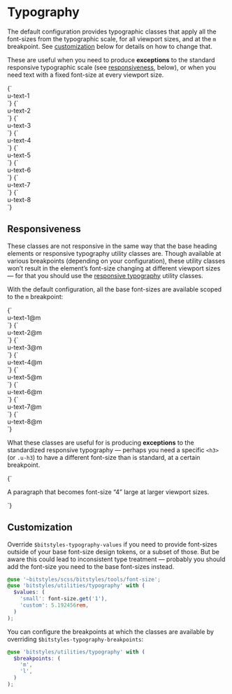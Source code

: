 
<Meta title="Utilities/typography" />

# Typography

The default configuration provides typographic classes that apply all the font-sizes from the typographic scale, for all viewport sizes, and at the `m` breakpoint. See [customization](#customization) below for details on how to change that.

These are useful when you need to produce **exceptions** to the standard responsive typographic scale (see [responsiveness](#responsiveness), below), or when you need text with a fixed font-size at every viewport size.

<Canvas isColumn>
  <Story name="u-text-1">
    {`
      <div class="u-text-1">u-text-1</div>
    `}
  </Story>
  <Story name="u-text-2">
    {`
      <div class="u-text-2">u-text-2</div>
    `}
  </Story>
  <Story name="u-text-3">
    {`
      <div class="u-text-3">u-text-3</div>
    `}
  </Story>
  <Story name="u-text-4">
    {`
      <div class="u-text-4">u-text-4</div>
    `}
  </Story>
  <Story name="u-text-5">
    {`
      <div class="u-text-5">u-text-5</div>
    `}
  </Story>
  <Story name="u-text-6">
    {`
      <div class="u-text-6">u-text-6</div>
    `}
  </Story>
  <Story name="u-text-7">
    {`
      <div class="u-text-7">u-text-7</div>
    `}
  </Story>
  <Story name="u-text-8">
    {`
      <div class="u-text-8">u-text-8</div>
    `}
  </Story>
</Canvas>

## Responsiveness

These classes are not responsive in the same way that the base heading elements or responsive typography utility classes are. Though available at various breakpoints (depending on your configuration), these utility classes won’t result in the element’s font-size changing at different viewport sizes — for that you should use the [responsive typography](/docs/utilities-typography-responsive--typography) utility classes.

With the default configuration, all the base font-sizes are available scoped to the `m` breakpoint:

<Canvas isColumn>
  <Story name="u-text-1@m">
    {`
      <div class="u-text-1@m">u-text-1@m</div>
    `}
  </Story>
  <Story name="u-text-2@m">
    {`
      <div class="u-text-2@m">u-text-2@m</div>
    `}
  </Story>
  <Story name="u-text-3@m">
    {`
      <div class="u-text-3@m">u-text-3@m</div>
    `}
  </Story>
  <Story name="u-text-4@m">
    {`
      <div class="u-text-4@m">u-text-4@m</div>
    `}
  </Story>
  <Story name="u-text-5@m">
    {`
      <div class="u-text-5@m">u-text-5@m</div>
    `}
  </Story>
  <Story name="u-text-6@m">
    {`
      <div class="u-text-6@m">u-text-6@m</div>
    `}
  </Story>
  <Story name="u-text-7@m">
    {`
      <div class="u-text-7@m">u-text-7@m</div>
    `}
  </Story>
  <Story name="u-text-8@m">
    {`
      <div class="u-text-8@m">u-text-8@m</div>
    `}
  </Story>
</Canvas>

What these classes are useful for is producing **exceptions** to the standardized responsive typography — perhaps you need a specific `<h3>` (or `.u-h3`) to have a different font-size than is standard, at a certain breakpoint.

<Canvas>
  <Story name="exception-example">
    {`
      <p class="u-text-4@m">A paragraph that becomes font-size “4” large at larger viewport sizes.</p>
    `}
  </Story>
</Canvas>

## Customization

Override `$bitstyles-typography-values` if you need to provide font-sizes outside of your base font-size design tokens, or a subset of those. But be aware this could lead to inconsistent type treatment — probably you should add the font-size you need to the base font-sizes instead.

```scss
@use '~bitstyles/scss/bitstyles/tools/font-size';
@use 'bitstyles/utilities/typography' with (
  $values: (
    'small': font-size.get('1'),
    'custom': 5.192456rem,
  )
);
```

You can configure the breakpoints at which the classes are available by overriding `$bitstyles-typography-breakpoints`:

```scss
@use 'bitstyles/utilities/typography' with (
  $breakpoints: (
    'm',
    'l',
  )
);
```
